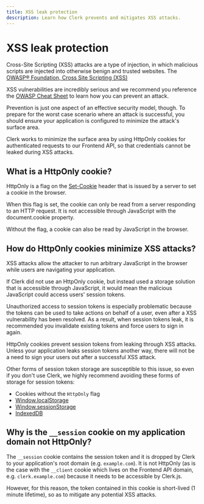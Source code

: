 ```yaml
---
title: XSS leak protection
description: Learn how Clerk prevents and mitigates XSS attacks.
---
```


# XSS leak protection

Cross-Site Scripting (XSS) attacks are a type of injection, in which malicious scripts are injected into otherwise benign and trusted websites. The [OWASP® Foundation, Cross Site Scripting (XSS)](https://owasp.org/www-community/attacks/xss/)

XSS vulnerabilities are incredibly serious and we recommend you reference the [OWASP Cheat Sheet](https://cheatsheetseries.owasp.org/cheatsheets/Cross_Site_Scripting_Prevention_Cheat_Sheet.html) to learn how you can prevent an attack.

Prevention is just one aspect of an effective security model, though. To prepare for the worst case scenario where an attack is successful, you should ensure your application is configured to minimize the attack's surface area.

Clerk works to minimize the surface area by using HttpOnly cookies for authenticated requests to our Frontend API, so that credentials cannot be leaked during XSS attacks.

## What is a HttpOnly cookie?
HttpOnly is a flag on the [Set-Cookie](https://developer.mozilla.org/en-US/docs/Web/HTTP/Headers/Set-Cookie) header that is issued by a server to set a cookie in the browser.

When this flag is set, the cookie can only be read from a server responding to an HTTP request. It is not accessible through JavaScript with the document.cookie property.

Without the flag, a cookie can also be read by JavaScript in the browser.

## How do HttpOnly cookies minimize XSS attacks?
XSS attacks allow the attacker to run arbitrary JavaScript in the browser while users are navigating your application.

If Clerk did not use an HttpOnly cookie, but instead used a storage solution that is accessible through JavaScript, it would mean the malicious JavaScript could access users' session tokens.

Unauthorized access to session tokens is especially problematic because the tokens can be used to take actions on behalf of a user, even after a XSS vulnerability has been resolved. As a result, when session tokens leak, it is recommended you invalidate existing tokens and force users to sign in again.

HttpOnly cookies prevent session tokens from leaking through XSS attacks. Unless your application leaks session tokens another way, there will not be a need to sign your users out after a successful XSS attack.

Other forms of session token storage are susceptible to this issue, so even if you don't use Clerk, we highly recommend avoiding these forms of storage for session tokens:

* Cookies without the `HttpOnly` flag
* [Window.localStorage](https://developer.mozilla.org/en-US/docs/Web/API/Window/localStorage)
* [Window.sessionStorage](https://developer.mozilla.org/en-US/docs/Web/API/Window/sessionStorage)
* [IndexedDB](https://developer.mozilla.org/en-US/docs/Web/API/IndexedDB_API)

## Why is the `__session` cookie on my application domain not HttpOnly?
The `__session` cookie contains the session token and it is dropped by Clerk to your application's root domain (e.g. `example.com`). It is not HttpOnly (as is the case with the `__client` cookie which lives on the Frontend API domain, e.g. `clerk.example.com`) because it needs to be accessible by Clerk.js.

However, for this reason, the token contained in this cookie is short-lived (1 minute lifetime), so as to mitigate any potential XSS attacks.
